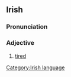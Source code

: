 ==Irish==
===Pronunciation===
{{IPA|[ˈturʃəx]}}
===Adjective===
#[[tired]]

[[Category:Irish language]]